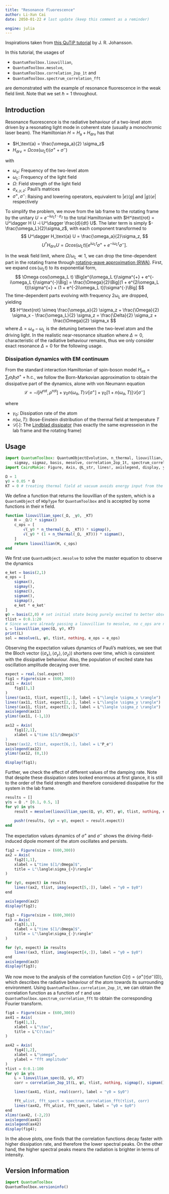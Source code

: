 ```yaml
---
title: "Resonance fluorescence"
author: Li-Xun Cai
date: 2050-01-22 # last update (keep this comment as a reminder)

engine: julia
---
```


Inspirations taken from [this QuTiP tutorial](https://nbviewer.org/urls/qutip.org/qutip-tutorials/tutorials-v5/lectures/Lecture-13-Resonance-flourescence.ipynb) by J. R. Johansson.

In this tutorial, the usages of 

- `QuantumToolbox.liouvillian`,
- `QuantumToolbox.mesolve`,
- `QuantumToolbox.correlation_2op_1t` and 
- `QuantumToolbox.spectrum_correlation_fft` 

are demonstrated with the example of resonance fluorescence in the weak field limit. Note that we set $\hbar = 1$ throughout.

## Introduction

Resonance fluorescence is the radiative behaviour of a two-level atom driven by a resonating light mode in coherent state (usually a monochromic laser beam). The Hamiltonian $H = H_\text{a} + H_\text{drv}$ has that

- $H_\text{a} = \frac{\omega_a}{2} \sigma_z$
- $H_\text{drv} = \Omega cos(\omega_L t) (\sigma^{+} + \sigma^{-})$
  
with 

- $\omega_a$: Frequency of the two-level atom
- $\omega_L$: Frequency of the light field
- $\Omega$: Field strength of the light field
- $\sigma_{x,y,z}$: Pauli's matrices
- $\sigma^{+}, \sigma^{-}$: Raising and lowering operators, equivalent to $|e\rangle\langle g|$ and $|g\rangle\langle e|$ respectively

To simplify the problem, we move from the lab frame to the rotating frame by the unitary $U = e^{-i \omega_L t \cdot \sigma_z}$ to the total Hamiltonian with $H^\text{rot} = U^\dagger H U -i U^\dagger \frac{d}{dt} U$. The later term is simply $-\frac{\omega_L}{2}\sigma_z$, with each component transformed to
$$
U^\dagger H_\text{a} U = \frac{\omega_a}{2}\sigma_z,
$$
$$
U^\dagger H_\text{drv} U = \Omega cos(\omega_L t) \Big[e^{i\omega_L t}\sigma^{+} + e^{-i\omega_L t}\sigma^{-}\Big].
$$

In the weak field limit, where $\Omega/\omega_L \ll 1$, we can drop the time-dependent part in the rotating frame through [rotating-wave approximation (RWA)](https://en.wikipedia.org/wiki/Rotating-wave_approximation). First, we expand $\cos(\omega_L t)$ to its exponential form,
$$
\Omega cos(\omega_L t) \Big[e^{i\omega_L t}\sigma^{+} + e^{-i\omega_L t}\sigma^{-}\Big] = \frac{\Omega}{2}\Big[(1 + e^{2i\omega_L t})\sigma^{+} + (1 + e^{-2i\omega_L t})\sigma^{-}\Big]
$$
The time-dependent parts evolving with frequency $2\omega_L$ are dropped, yielding
$$
H^\text{rot} \simeq \frac{\omega_a}{2} \sigma_z + \frac{\Omega}{2} \sigma_x - \frac{\omega_L}{2} \sigma_z = \frac{\Delta}{2} \sigma_z + \frac{\Omega}{2} \sigma_x
$$
where $\Delta = \omega_a - \omega_L$ is the detuning between the two-level atom and the driving light. In the realistic near-resonance situation where $\Delta \simeq 0$, characteristic of the radiative behaviour remains, thus we only consider exact resonance $\Delta = 0$ for the following usage.

### Dissipation dynamics with EM continuum

From the standard interaction Hamiltonian of spin-boson model $H_\text{int} = \sum_l \alpha_l b_l \sigma^{+} + \text{h.c.}$, we follow the Born-Markovian approximation to obtain the dissipative part of the dynamics, alone with von Neumann equation
$$
\mathcal{L} = -i\left[H^\text{rot}, \rho^\text{rot}\right] + \gamma_0 n(\omega_a, T) \mathcal{D}[\sigma^{+}] + \gamma_0 [1 + n(\omega_a, T)] \mathcal{D}[\sigma^{-}]
$$

where

- $\gamma_0$: Dissipation rate of the atom
- $n(\omega, T)$: Bose-Einstein distribution of the thermal field at temperature $T$
- $\mathcal{D}[\cdot]$: The [Lindblad dissipator](https://en.wikipedia.org/wiki/Lindbladian) (has exactly the same expresseion in the lab frame and the rotating frame)

## Usage

```julia
import QuantumToolbox: QuantumObjectEvolution, n_thermal, liouvillian, sigmap, sigmam, sigmax, 
    sigmay, sigmaz, basis, mesolve, correlation_2op_1t, spectrum_correlation_fft
import CairoMakie: Figure, Axis, @L_str, lines!, axislegend, display, ylims!, xlims!
```

```julia
Ω = 1
γ0 = 0.05 * Ω
KT = 0 # treating thermal field at vacuum avoids energy input from the environment
```

We define a function that returns the liouvillian of the system, which is a `QuantumObject` of `HOpType` for `QuantumToolbox` and is accepted by some functions in their `H` field.
```julia
function liouvillian_spec(_Ω, _γ0, _KT)
    H = _Ω/2 * sigmax()
    c_ops = [
        √(_γ0 * n_thermal(_Ω, _KT)) * sigmap(),
        √(_γ0 * (1 + n_thermal(_Ω, _KT))) * sigmam(),
    ]
    return liouvillian(H, c_ops)    
end
```

We first use `QuantumObject.mesolve` to solve the master equation to observe the dynamics
```julia
e_ket = basis(2,1)
e_ops = [
    sigmax(),
    sigmay(),
    sigmaz(),
    sigmam(),
    sigmap(),
    e_ket * e_ket'
]
ψ0 = basis(2,0) # set initial state being purely excited to better observe the radiative behaviour
tlist = 0:0.1:20
# Since we are already passing a liouvillian to mesolve, no c_ops are needed hence the `nothing`
L = liouvillian_spec(Ω, γ0, KT)
print(L)
sol = mesolve(L, ψ0, tlist, nothing, e_ops = e_ops)
```

Observing the expectation values dynamics of Pauli's matrices, we see that the Bloch vector $(\langle \sigma_x \rangle, \langle \sigma_y \rangle, \langle \sigma_z \rangle)$ shortens over time, which is consistent with the dissipative behaviour. Also, the population of excited state has oscillation amplitude decaying over time.
```julia
expect = real.(sol.expect)
fig1 = Figure(size = (600,300))
ax11 = Axis(
    fig1[1,1]
)
lines!(ax11, tlist, expect[1,:], label = L"\langle \sigma_x \rangle")
lines!(ax11, tlist, expect[2,:], label = L"\langle \sigma_y \rangle")
lines!(ax11, tlist, expect[3,:], label = L"\langle \sigma_z \rangle")
axislegend(ax11)
ylims!(ax11, (-1,1))

ax12 = Axis(
    fig1[2,1],
    xlabel = L"time $[1/\Omega]$"
)
lines!(ax12, tlist, expect[6,:], label = L"P_e")
axislegend(ax12)
ylims!(ax12, (0,1))

display(fig1);
```

Further, we check the effect of different values of the damping rate. Note that despite these dissipation rates looked enormous at first glance, it is still to the order of the field strength and therefore considered dissipative for the system in the lab frame.
```julia
results = []
γ0s = Ω .* [0.1, 0.5, 1]
for γ0 in γ0s
    result = mesolve(liouvillian_spec(Ω, γ0, KT), ψ0, tlist, nothing, e_ops = e_ops)

    push!(results, (γ0 = γ0, expect = result.expect))
end
```

The expectation values dynamics of $\sigma^{+}$ and $\sigma^{-}$ shows the driving-field-induced dipole moment of the atom oscillates and persists.
```julia
fig2 = Figure(size = (600,300))
ax2 = Axis(
    fig2[1,1],
    xlabel = L"time $[1/\Omega]$",
    title = L"\langle\sigma_{+}\rangle"
)

for (γ0, expect) in results
    lines!(ax2, tlist, imag(expect[5,:]), label = "γ0 = $γ0")
end

axislegend(ax2)
display(fig2);
```

```julia
fig3 = Figure(size = (600,300))
ax3 = Axis(
    fig3[1,1],
    xlabel = L"time $[1/\Omega]$",
    title = L"\langle\sigma_{-}\rangle"
)

for (γ0, expect) in results
    lines!(ax3, tlist, imag(expect[4,:]), label = "γ0 = $γ0")
end
axislegend(ax3)
display(fig3);
```

We now move to the analysis of the correlation function $C(\tau) = \langle \sigma^{+}(\tau) \sigma^{-}(0)\rangle$, which describes the radiative behaviour of the atom towards its surrounding environment. Using `QuantumToolbox.correlation_2op_1t`, we can obtain the correlation function as a function of $\tau$ and use `QuantumToolbox.spectrum_correlation_fft` to obtain the corresponding Fourier transform.
```julia
fig4 = Figure(size = (600,300))
ax41 = Axis(
    fig4[1,1],
    xlabel = L"\tau",
    title = L"C(\tau)"
)

ax42 = Axis(
    fig4[1,2],
    xlabel = L"\omega",
    ylabel = "fft amplitude"
)
τlist = 0:0.1:100
for γ0 in γ0s
    L = liouvillian_spec(Ω, γ0, KT)    
    corr = correlation_2op_1t(L, ψ0, τlist, nothing, sigmap(), sigmam())

    lines!(ax41, τlist, real(corr), label = "γ0 = $γ0")

    fft_ωlist, fft_spect = spectrum_correlation_fft(τlist, corr)
    lines!(ax42, fft_ωlist, fft_spect, label = "γ0 = $γ0")
end
xlims!(ax42, (-2,2))
axislegend(ax41)
axislegend(ax42)
display(fig4);
```
In the above plots, one finds that the correlation functions decay faster with higher dissipation rate, and therefore the lower spectral peaks. On the other hand, the higher spectral peaks means the radiation is brighter in terms of intensity.

## Version Information
```julia
import QuantumToolbox
QuantumToolbox.versioninfo()
```
